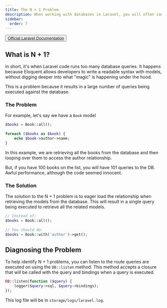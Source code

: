 ---
title: The N + 1 Problem
description: When working with databases in Laravel, you will often come across the N + 1 problem.
sidebar:
  order: 7
---
<button> [Official Laravel Documentation](https://laravel.com/docs/10.x/eloquent#generating-model-classes) </button>

## What is N + 1?
In short, it's when Laravel code runs too many database queries. 
It happens because Eloquent allows developers to write a readable syntax with models, without digging deeper into what "magic" is happening under the hood.

This is a problem because it results in a large number of queries being executed against the database.

### The Problem
For example, let's say we have a `Book` model 

```php
$books = Book::all();
 
foreach ($books as $book) {
    echo $book->author->name;
}
```
In this example, we are retrieving all the books from the database and then looping over them to access the author relationship.

But, if you have 100 books on the list, you will have 101 queries to the DB. Awful performance, although the code seemed innocent.
    
### The Solution
The solution to the N + 1 problem is to eager load the relationship when retrieving the models from the database.
This will result in a single query being executed to retrieve all the related models.

```php
// Instead of:
$books = Book::all();
 
// You should do:
$books = Book::with('author')->get();
```
## Diagnosing the Problem

To help identify N + 1 problems, you can listen to the route queries are executed on using the `DB::listen` method.
This method accepts a closure that will be called with the query and bindings when a query is executed.

```php
DB::listen(function ($query) {
    logger($query->sql, $query->bindings);
});
```

This log file will be in `storage/logs/laravel.log`.

